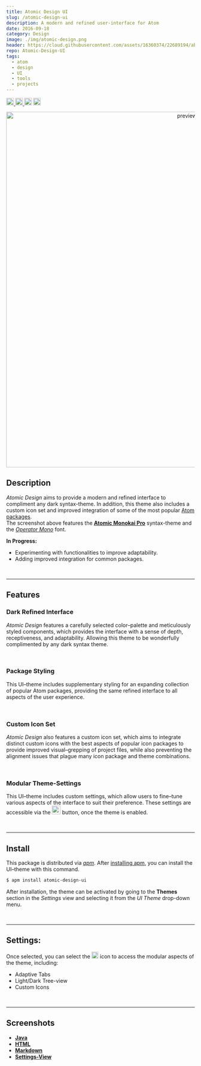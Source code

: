 ```yaml
---
title: Atomic Design UI
slug: /atomic-design-ui
description: A modern and refined user-interface for Atom
date: 2016-09-18
category: Design
image: ./img/atomic-design.png
header: https://cloud.githubusercontent.com/assets/16360374/22689194/ab4e61f4-ece4-11e6-8732-b613ffaeb2e7.png
repo: Atomic-Design-UI
tags:
  - atom
  - design
  - UI
  - tools
  - projects
---
```


<p class="badges">
	<a href="https://atom.io/themes/atomic-design-ui">
		<img src="https://img.shields.io/apm/v/atomic-design-ui.svg?" height="20" alt="version" title="Version"/>
	</a>
	<a href="https://opensource.org/licenses/MIT">
		<img src="https://img.shields.io/apm/l/atomic-design-ui.svg?" height="20" alt="license" title="License"/>
	</a>
    <img src="https://img.shields.io/apm/dm/atomic-design-ui.svg?maxAge=2592000?" height="20" alt="downloads" title="Downloads"/>
	<a href="https://atom.io/themes/atomic-design-ui">
		<img src="https://badges.frapsoft.com/os/v1/open-source.svg?v=103" height="20" alt="open source" title="Open Source"/>
	</a>
</p>

<p align="center">
  <img src="https://user-images.githubusercontent.com/16360374/59972362-78e27d00-9542-11e9-8a51-2bf0ce345661.png" alt="preview" title="Preview" width="950"/>
</p>  

## Description  

*Atomic Design* aims to provide a modern and refined interface to compliment any dark syntax-theme.<!--, featuring modifications that focus on improving the effeciency and clarity of the interface. Designed with an emphasis on clarity and efficiency, . --> In addition, this theme also includes a custom icon set and improved integration of some of the most popular [Atom packages].  
The screenshot above features the **[Atomic Monokai Pro]** syntax-theme and the *[Operator Mono]* font.

**In Progress:**
  * Experimenting with functionalities to improve adaptability.
  * Adding improved integration for common packages.

<br/>

___________________________

## Features  

### Dark Refined Interface  
*Atomic Design* features a carefully selected color&ndash;palette and meticulously styled components, which provides the interface with a sense of depth, receptiveness, and adaptability. Allowing this theme to be wonderfully complimented by any dark syntax theme.  

<br/>

### Package Styling  
This UI&ndash;theme includes supplementary styling for an expanding collection of popular Atom packages, providing the same refined interface to all aspects of the user experience.  

<br/>

### Custom Icon Set  
*Atomic Design* also features a custom icon set, which aims to integrate distinct custom icons with the best aspects of popular icon packages to provide improved visual&ndash;grepping of project files, while also preventing the alignment issues that plague many icon package and theme combinations.  

<br/>

### Modular Theme-Settings  
This UI&ndash;theme includes custom settings, which allow users to fine&ndash;tune various aspects of the interface to suit their preference. These settings are accessible via the <img src="https://cloud.githubusercontent.com/assets/16360374/22728369/572ca3fc-ed92-11e6-8f35-5f1da6078b4f.png" class="inline" height="23" alt="settings"/> button, once the theme is enabled.  

<br/>

___________________________

## Install  
This package is distributed via *[apm]*. After [installing apm], you can install the UI&ndash;theme with this command.

```bash
$ apm install atomic-design-ui
```

After installation, the theme can be activated by going to the **Themes** section in the *Settings* view and selecting it from the *UI Theme* drop-down menu.

<br/>

___________________________

## Settings:
Once selected, you can select the  <img src="https://cloud.githubusercontent.com/assets/16360374/21959455/1719f490-da7d-11e6-9137-65089a686d52.png" class="inline" height="18" alt="settings" Title="Settings" />  icon to access the modular aspects of the theme, including: 
  * Adaptive Tabs
  * Light/Dark Tree-view
  * Custom Icons

<br/>

___________________________

## Screenshots

  * **[Java]**
  * **[HTML]**
  * **[Markdown]**
  * **[Settings-View]**

<br/>



[Atom Dark UI]: https://github.com/atom/atom-dark-ui
[Atomic Monokai Pro]: https://atom.io/themes/atomic-monokai-pro-syntax
[Atom packages]: https://atom.io/packages
[packages]: https://github.com/tterb/atomic-delight-ui/wiki/packages
[syntax-theme]: https://github.com/tterb/atom-delight-syntax
[Operator Mono]: https://www.typography.com/fonts/operator/styles/

[apm]: https://atom.io/themes
[installing apm]: https://github.com/atom/apm#installing

[Java]: https://cloud.githubusercontent.com/assets/16360374/18231369/234c6126-726d-11e6-8858-d9ed8df8e7e3.png
[HTML]: https://cloud.githubusercontent.com/assets/16360374/18231558/6cba7498-7271-11e6-9575-d4448e5910d5.png
[Markdown]: https://cloud.githubusercontent.com/assets/16360374/18231352/9642c068-726c-11e6-857a-7e3d76293f88.png
[Settings-View]: https://cloud.githubusercontent.com/assets/16360374/18231373/3048eb88-726d-11e6-9ae8-a87e24c11f67.png
